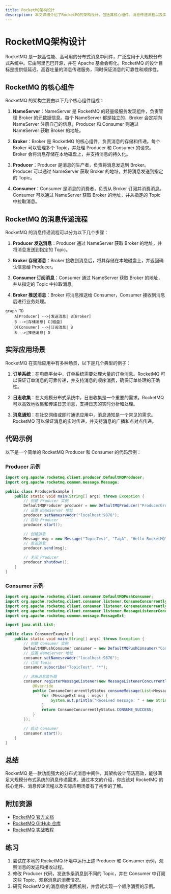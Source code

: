 ```yaml
---
title: RocketMQ架构设计
description: 本文详细介绍了RocketMQ的架构设计，包括其核心组件、消息传递流程以及实际应用场景，适合初学者快速理解RocketMQ的工作原理。
---
```


# RocketMQ架构设计

RocketMQ 是一款高性能、高可用的分布式消息中间件，广泛应用于大规模分布式系统中。它由阿里巴巴开源，并在 Apache 基金会孵化。RocketMQ 的设计目标是提供低延迟、高吞吐量的消息传递服务，同时保证消息的可靠性和顺序性。

## RocketMQ 的核心组件

RocketMQ 的架构主要由以下几个核心组件组成：

1. **NameServer**：NameServer 是 RocketMQ 的轻量级服务发现组件，负责管理 Broker 的元数据信息。每个 NameServer 都是独立的，Broker 会定期向 NameServer 注册自己的信息，Producer 和 Consumer 则通过 NameServer 获取 Broker 的地址。

2. **Broker**：Broker 是 RocketMQ 的核心组件，负责消息的存储和传递。每个 Broker 可以管理多个 Topic，并处理 Producer 和 Consumer 的请求。Broker 会将消息存储在本地磁盘上，并支持消息的持久化。

3. **Producer**：Producer 是消息的生产者，负责将消息发送到 Broker。Producer 可以通过 NameServer 获取 Broker 的地址，并将消息发送到指定的 Topic。

4. **Consumer**：Consumer 是消息的消费者，负责从 Broker 订阅并消费消息。Consumer 可以通过 NameServer 获取 Broker 的地址，并从指定的 Topic 中拉取消息。

## RocketMQ 的消息传递流程

RocketMQ 的消息传递流程可以分为以下几个步骤：

1. **Producer 发送消息**：Producer 通过 NameServer 获取 Broker 的地址，并将消息发送到指定的 Topic。

2. **Broker 存储消息**：Broker 接收到消息后，将其存储在本地磁盘上，并返回确认信息给 Producer。

3. **Consumer 订阅消息**：Consumer 通过 NameServer 获取 Broker 的地址，并从指定的 Topic 中拉取消息。

4. **Broker 推送消息**：Broker 将消息推送给 Consumer，Consumer 接收到消息后进行业务处理。

```mermaid
graph TD
    A[Producer] -->|发送消息| B[Broker]
    B -->|存储消息| C[磁盘]
    D[Consumer] -->|订阅消息| B
    B -->|推送消息| D
```

## 实际应用场景

RocketMQ 在实际应用中有多种场景，以下是几个典型的例子：

1. **订单系统**：在电商平台中，订单系统需要处理大量的订单消息。RocketMQ 可以保证订单消息的可靠传递，并支持消息的顺序消费，确保订单处理的正确性。

2. **日志收集**：在大规模分布式系统中，日志收集是一个重要的需求。RocketMQ 可以高效地收集和传递日志消息，支持日志的实时分析和处理。

3. **消息通知**：在社交网络或即时通讯应用中，消息通知是一个常见的需求。RocketMQ 可以保证消息的实时传递，并支持消息的广播和点对点传递。

## 代码示例

以下是一个简单的 RocketMQ Producer 和 Consumer 的代码示例：

### Producer 示例

```java
import org.apache.rocketmq.client.producer.DefaultMQProducer;
import org.apache.rocketmq.common.message.Message;

public class ProducerExample {
    public static void main(String[] args) throws Exception {
        // 创建 Producer 实例
        DefaultMQProducer producer = new DefaultMQProducer("ProducerGroup");
        // 设置 NameServer 地址
        producer.setNamesrvAddr("localhost:9876");
        // 启动 Producer
        producer.start();

        // 创建消息
        Message msg = new Message("TopicTest", "TagA", "Hello RocketMQ".getBytes());
        // 发送消息
        producer.send(msg);

        // 关闭 Producer
        producer.shutdown();
    }
}
```

### Consumer 示例

```java
import org.apache.rocketmq.client.consumer.DefaultMQPushConsumer;
import org.apache.rocketmq.client.consumer.listener.ConsumeConcurrentlyContext;
import org.apache.rocketmq.client.consumer.listener.ConsumeConcurrentlyStatus;
import org.apache.rocketmq.client.consumer.listener.MessageListenerConcurrently;
import org.apache.rocketmq.common.message.MessageExt;

import java.util.List;

public class ConsumerExample {
    public static void main(String[] args) throws Exception {
        // 创建 Consumer 实例
        DefaultMQPushConsumer consumer = new DefaultMQPushConsumer("ConsumerGroup");
        // 设置 NameServer 地址
        consumer.setNamesrvAddr("localhost:9876");
        // 订阅 Topic
        consumer.subscribe("TopicTest", "*");

        // 注册消息监听器
        consumer.registerMessageListener(new MessageListenerConcurrently() {
            @Override
            public ConsumeConcurrentlyStatus consumeMessage(List<MessageExt> msgs, ConsumeConcurrentlyContext context) {
                for (MessageExt msg : msgs) {
                    System.out.println("Received message: " + new String(msg.getBody()));
                }
                return ConsumeConcurrentlyStatus.CONSUME_SUCCESS;
            }
        });

        // 启动 Consumer
        consumer.start();
    }
}
```

## 总结

RocketMQ 是一款功能强大的分布式消息中间件，其架构设计简洁高效，能够满足大规模分布式系统的消息传递需求。通过本文的介绍，你应该对 RocketMQ 的核心组件、消息传递流程以及实际应用场景有了初步的了解。

## 附加资源

- [RocketMQ 官方文档](https://rocketmq.apache.org/docs/)
- [RocketMQ GitHub 仓库](https://github.com/apache/rocketmq)
- [RocketMQ 实战教程](https://www.rocketmq.io/)

## 练习

1. 尝试在本地的 RocketMQ 环境中运行上述 Producer 和 Consumer 示例，观察消息的发送和接收过程。
2. 修改 Producer 代码，发送多条消息到不同的 Topic，并在 Consumer 中订阅这些 Topic，观察消息的消费情况。
3. 研究 RocketMQ 的消息顺序消费机制，并尝试实现一个顺序消费的示例。